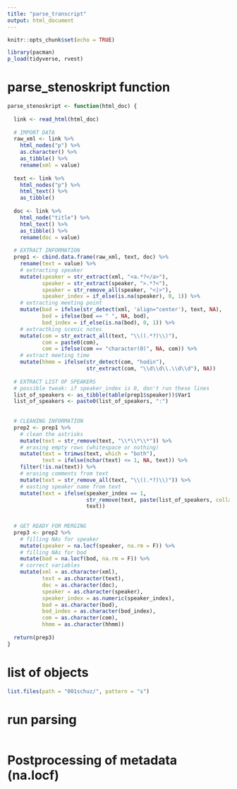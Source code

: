 ```yaml
---
title: "parse_transcript"
output: html_document
---
```


```r
knitr::opts_chunk$set(echo = TRUE)

library(pacman)
p_load(tidyverse, rvest)
```

# parse_stenoskript function
```r
parse_stenoskript <- function(html_doc) {
  
  link <- read_html(html_doc)
  
  # IMPORT DATA
  raw_xml <- link %>%
    html_nodes("p") %>%
    as.character() %>%
    as_tibble() %>%
    rename(xml = value)
  
  text <- link %>%
    html_nodes("p") %>%
    html_text() %>%
    as_tibble()
  
  doc <- link %>%
    html_node("title") %>%
    html_text() %>%
    as_tibble() %>%
    rename(doc = value)
  
  # EXTRACT INFORMATION
  prep1 <- cbind.data.frame(raw_xml, text, doc) %>%
    rename(text = value) %>%
    # extracting speaker
    mutate(speaker = str_extract(xml, "<a.*?</a>"),
           speaker = str_extract(speaker, ">.*?<"),
           speaker = str_remove_all(speaker, "<|>"),
           speaker_index = if_else(is.na(speaker), 0, 1)) %>%
    # extracting meeting point
    mutate(bod = ifelse(str_detect(xml, 'align="center'), text, NA),
           bod = ifelse(bod == " ", NA, bod),
           bod_index = if_else(is.na(bod), 0, 1)) %>%
    # extractking scenic notes
    mutate(com = str_extract_all(text, "\\((.*?)\\)"),
           com = paste0(com),
           com = ifelse(com == "character(0)", NA, com)) %>%
    # extract meeting time
    mutate(hhmm = ifelse(str_detect(com, "hodin"), 
                         str_extract(com, "\\d\\d\\.\\d\\d"), NA))
  
  # EXTRACT LIST OF SPEAKERS
  # possible tweak: if speaker_index is 0, don't run these lines
  list_of_speakers <- as_tibble(table(prep1$speaker))$Var1
  list_of_speakers <- paste0(list_of_speakers, ":")
  
  
  # CLEANING INFORMATION
  prep2 <- prep1 %>%
    # clean the astrisks 
    mutate(text = str_remove(text, "\\*\\*\\*")) %>%
    # erasing empty rows (whitespace or nothing)
    mutate(text = trimws(text, which = "both"),
           text = ifelse(nchar(text) <= 1, NA, text)) %>%
    filter(!is.na(text)) %>%
    # erasing comments from text
    mutate(text = str_remove_all(text, "\\((.*?)\\)")) %>%
    # easting speaker name from text
    mutate(text = ifelse(speaker_index == 1, 
                         str_remove(text, paste(list_of_speakers, collapse = "|")), 
                         text))
  
  
  # GET READY FOR MERGING
  prep3 <- prep2 %>%
    # filling NAs for speaker
    mutate(speaker = na.locf(speaker, na.rm = F)) %>%
    # filling NAs for bod
    mutate(bod = na.locf(bod, na.rm = F)) %>%
    # correct variables
    mutate(xml = as.character(xml),
           text = as.character(text),
           doc = as.character(doc),
           speaker = as.character(speaker),
           speaker_index = as.numeric(speaker_index),
           bod = as.character(bod),
           bod_index = as.character(bod_index),
           com = as.character(com),
           hhmm = as.character(hhmm))
  
  return(prep3)
}
```


# list of objects
```r
list.files(path = "001schuz/", pattern = "s")
```


# run parsing
```r

```


# Postprocessing of metadata (na.locf)
```r

```

